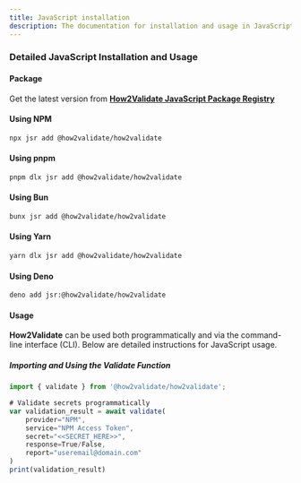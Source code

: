 ```yaml
---
title: JavaScript installation
description: The documentation for installation and usage in JavaScript.
---
```


### Detailed JavaScript Installation and Usage


#### Package

Get the latest version from [**How2Validate JavaScript Package Registry**](https://jsr.io/@how2validate/how2validate) 

#### Using NPM
```bash
npx jsr add @how2validate/how2validate
```

#### Using pnpm
```bash
pnpm dlx jsr add @how2validate/how2validate
```

#### Using Bun
```bash
bunx jsr add @how2validate/how2validate
```

#### Using Yarn
```bash
yarn dlx jsr add @how2validate/how2validate
```

#### Using Deno
```bash
deno add jsr:@how2validate/how2validate
```

#### Usage

**How2Validate** can be used both programmatically and via the command-line interface (CLI). Below are detailed instructions for JavaScript usage.

##### Importing and Using the Validate Function

```javascript
import { validate } from '@how2validate/how2validate';

# Validate secrets programmatically
var validation_result = await validate(
    provider="NPM",
    service="NPM Access Token",
    secret="<<SECRET_HERE>>",
    response=True/False,
    report="useremail@domain.com"
)
print(validation_result)
```